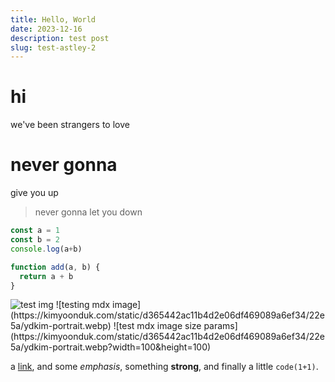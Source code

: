 ```yaml
---
title: Hello, World
date: 2023-12-16
description: test post
slug: test-astley-2
---
```


# hi

we've been strangers to love

# never gonna

give you up

> never gonna let you down

```js
const a = 1
const b = 2
console.log(a+b)

function add(a, b) {
  return a + b
}

```


<img src="https://kimyoonduk.com/static/d365442ac11b4d2e06df469089a6ef34/22e5a/ydkim-portrait.webp" alt="test img"/>
![testing mdx image](https://kimyoonduk.com/static/d365442ac11b4d2e06df469089a6ef34/22e5a/ydkim-portrait.webp)
![test mdx image size params](https://kimyoonduk.com/static/d365442ac11b4d2e06df469089a6ef34/22e5a/ydkim-portrait.webp?width=100&height=100)

a [link](https://kimyoonduk.com), and some *emphasis*, something **strong**, and finally a little `code(1+1)`.

